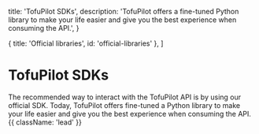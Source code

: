 
  title: 'TofuPilot SDKs',
  description:
    'TofuPilot offers a fine-tuned Python library to make your life easier and give you the best experience when consuming the API.',
}

  { title: 'Official libraries', id: 'official-libraries' },
]

# TofuPilot SDKs

The recommended way to interact with the TofuPilot API is by using our official SDK. Today, TofuPilot offers fine-tuned a Python library to make your life easier and give you the best experience when consuming the API. {{ className: 'lead' }}

<Libraries />

